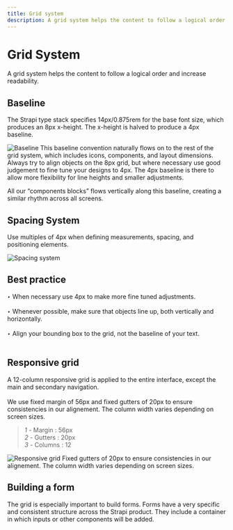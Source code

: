 ```yaml
---
title: Grid system
description: A grid system helps the content to follow a logical order and increase readability.
---
```


# Grid System

A grid system helps the content to follow a logical order and increase readability.

## Baseline

The Strapi type stack specifies 14px/0.875rem for the base font size, which produces an 8px x-height. The x-height is halved to produce a 4px baseline. 

![Baseline](/baseline.png)
This baseline convention naturally flows on to the rest of the grid system, which includes icons, components, and layout dimensions. Always try to align objects on the 8px grid, but where necessary use good judgement to fine tune your designs to 4px. The 4px baseline is there to allow more flexibility for line heights and smaller adjustments.

All our “components blocks” flows vertically along this baseline, creating a similar rhythm across all screens. 

## Spacing System

Use multiples of 4px when defining measurements, spacing, and positioning elements.

![Spacing system](/spacing-system.png)
## Best practice

*‣* When necessary use 4px to make more fine tuned adjustments. <br/> <br/>
*‣* Whenever possible, make sure that objects line up, both vertically and horizontally. <br/> <br/>
*‣* Align your bounding box to the grid, not the baseline of your text. <br/> <br/>

## Responsive grid

A 12-column responsive grid is applied to the entire interface, except the main and secondary navigation. <br/> <br/>
We use fixed margin of 56px and fixed gutters of 20px to ensure consistencies in our alignement. The column width varies depending on screen sizes. <br/>

> *1* - Margin : 56px <br/>
> *2* - Gutters : 20px <br/>
> *3* - Columns : 12 <br/>

![Responsive grid](/responsive-grid.png)
Fixed gutters of 20px to ensure consistencies in our alignement. The column width varies depending on screen sizes.

## Building a form

The grid is especially important to build forms. Forms have a very specific and consistent structure across the Strapi product. They include a container in which inputs or other components will be added.

